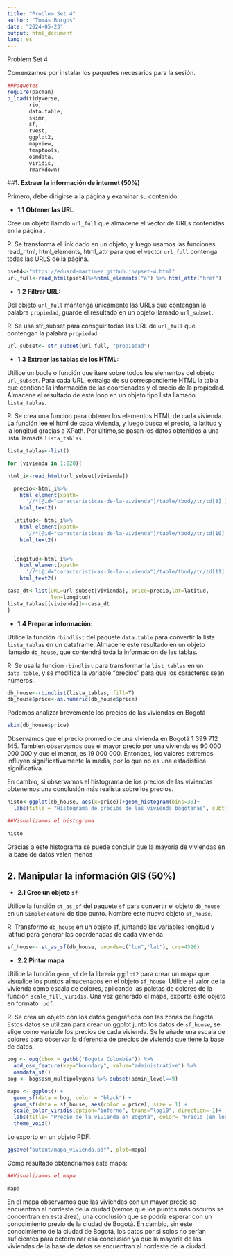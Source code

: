```yaml
---
title: "Problem Set 4"
author: "Tomás Burgos"
date: "2024-05-23"
output: html_document
lang: es
---
```

Problem Set 4

Comenzamos por instalar los paquetes necesarios para la sesión.

```r

##Paquetes
require(pacman)
p_load(tidyverse, 
       rio,
       data.table,
       skimr,
       sf, 
       rvest, 
       ggplot2,
       mapview,
       tmaptools,
       osmdata,
       viridis,
       rmarkdown)
```

##**1. Extraer la información de internet (50%)**

Primero, debe dirigirse a la página \newref{https://eduard-martinez.github.io/pset-4.html}{https://eduard-martinez.github.io/pset-4.html} y examinar su contenido.

- **1.1** **Obtener las URL **

Cree un objeto llamdo `url_full` que almacene el vector de URLs contenidas en la página \newref{https://eduard-martinez.github.io/pset-4.html}{../pset-4.html}.

R: Se transforma el link dado en un objeto, y luego usamos las funciones read_html, html_elements, html_attr para que el vector `url_full` contenga todas las URLS de la página.

```r

pset4<-"https://eduard-martinez.github.io/pset-4.html"
url_full<-read_html(pset4)%>%html_elements("a") %>% html_attr("href")
```

- **1.2** **Filtrar URL:**

Del objeto `url_full` mantenga únicamente las URLs que contengan la palabra `propiedad`, guarde el resultado en un objeto llamado `url_subset`. 

R: Se usa str_subset para consguir todas las URL de `url_full` que contengan la palabra `propiedad`.

```r
url_subset<- str_subset(url_full, "propiedad")
```

-   **1.3 Extraer las tablas de los HTML:**

Utilice un bucle o función que itere sobre todos los elementos del objeto `url_subset`. Para cada URL, extraiga de su correspondiente HTML la tabla que contiene la información de las coordenadas y el precio de la propiedad. Almacene el resultado de este loop en un objeto tipo lista llamado `lista_tablas`.

R: Se crea una función para obtener los elementos HTML de cada vivienda. La función lee el html de cada vivienda, y luego busca el precio, la latitud y la longitud gracias a XPath. Por último,se pasan los datos obtenidos a una lista llamada `lista_tablas`.

```r

lista_tablas<-list()

for (vivienda in 1:220){

html_i<-read_html(url_subset[vivienda])

  precio<-html_i%>%
    html_element(xpath=
      '//*[@id="caracteristicas-de-la-vivienda"]/table/tbody/tr/td[8]')%>%
    html_text2()

  latitud<- html_i%>%
    html_element(xpath=
      '//*[@id="caracteristicas-de-la-vivienda"]/table/tbody/tr/td[10]') %>%
    html_text2()

  
  longitud<-html_i%>%
    html_element(xpath=
      '//*[@id="caracteristicas-de-la-vivienda"]/table/tbody/tr/td[11]') %>%
    html_text2()  

casa_dt<-list(URL=url_subset[vivienda], price=precio,lat=latitud,
              lon=longitud)
lista_tablas[[vivienda]]<-casa_dt 
}

```

-   **1.4 Preparar información:**

Utilice la función `rbindlist` del paquete `data.table` para convertir la lista `lista_tablas` en un dataframe. Almacene este resultado en un objeto llamado `db_house`, que contendrá toda la información de las tablas.

  R: Se usa la funcion `rbindlist` para transformar la `list_tablas` en un `data.table`, y se modifica la variable "precios" para que los caracteres sean números . 

```r
db_house<-rbindlist(lista_tablas, fill=T)
db_house$price<-as.numeric(db_house$price)

```

  Podemos analizar brevemente los precios de las viviendas en Bogotá

```r

skim(db_house$price)

```
  
  Observamos que el precio promedio de una vivienda en Bogotá 1 399 712 145. Tambien observamos que el mayor precio por una vivienda es 90 000 000 000 y que el menor, es 19 000 000. Entonces, los valores extremos influyen significativamente la media, por lo que no es una estadistiica significativa.

  En cambio, si observamos el histograma de los precios de las viviendas obtenemos una conclusión más realista sobre los precios.

```r
histo<-ggplot(db_house, aes(x=price))+geom_histogram(bins=30)+
  labs(title = "Histograma de precios de las vivienda bogotanas", subtitle = "Base de datos de 220 viviendas de Bogotá", x="Precio", y="Número de viviendas")+scale_x_log10()+theme_classic()

##Visualizamos el histograma

histo

```

Gracias a este histograma se puede concluir que la mayoria de viviendas en la base de datos valen menos 

## **2. Manipular la información GIS (50%)**

-   **2.1 Cree un objeto `sf`**

Utilice la función `st_as_sf` del paquete `sf` para convertir el objeto `db_house` en un `SimpleFeature` de tipo punto. Nombre este nuevo objeto `sf_house`.

  R: Transformo `db_house` en un objeto sf, juntando las variables longitud y latitud para generar las coordenadas de cada vivienda.


```r
sf_house<- st_as_sf(db_house, coords=c("lon","lat"), crs=4326)

```

-   **2.2 Pintar mapa**

Utilice la función `geom_sf` de la librería `ggplot2` para crear un mapa que visualice los puntos almacenados en el objeto `sf_house`. Utilice el valor de la vivienda como escala de colores, aplicando las paletas de colores de la función `scale_fill_viridis`. Una vez generado el mapa, exporte este objeto en formato `.pdf`.

  R: Se crea un objeto con los datos geográficos con las zonas de Bogotá. Estos datos se utilizan para crear un ggplot junto los datos de `sf_house`, se elige como variable los precios de cada vivienda. Se le añade una escala de colores para observar la diferencia de precios de vivienda que tiene la base de datos. 

```r
bog <- opq(bbox = getbb("Bogota Colombia")) %>%
  add_osm_feature(key="boundary", value="administrative") %>% 
  osmdata_sf()
bog <- bog$osm_multipolygons %>% subset(admin_level==9)

mapa <- ggplot() +
  geom_sf(data = bog, color = "black") +
  geom_sf(data = sf_house, aes(color = price), size = 1) +
  scale_color_viridis(option="inferno", trans="log10", direction=-1)+
  labs(title= "Precio de la vivienda en Bogotá", color= "Precio (en log10)")+
  theme_void()

```

  Lo exporto en un objeto PDF:

```r
ggsave("output/mapa_vivienda.pdf", plot=mapa)
```
  Como resultado obtendriamos este mapa: 

```r

##Visualizamos el mapa

mapa

```

En el mapa observamos que las viviendas con un mayor precio se encuentran al nordeste de la ciudad (vemos que los puntos más oscuros se concentran en esta área), una conclusión que se podría esperar con un conocimiento previo de la ciudad de Bogotá. En cambio, sin este conocimiento de la ciudad de Bogotá, los datos por si solos no serían suficientes para determinar esa conclusión ya que la mayoría de las viviendas de la base de datos se encuentran al nordeste de la ciudad. 


